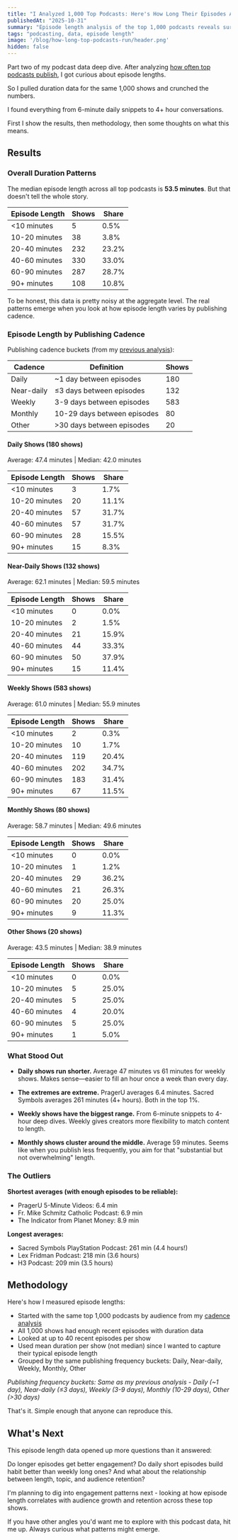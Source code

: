 ```yaml
---
title: "I Analyzed 1,000 Top Podcasts: Here's How Long Their Episodes Actually Are"
publishedAt: "2025-10-31"
summary: "Episode length analysis of the top 1,000 podcasts reveals surprising patterns across different publishing frequencies."
tags: "podcasting, data, episode length"
image: '/blog/how-long-top-podcasts-run/header.png'
hidden: false
---
```


Part two of my podcast data deep dive. After analyzing [how often top podcasts publish](/top-podcast-cadence), I got curious about episode lengths.

So I pulled duration data for the same 1,000 shows and crunched the numbers.

I found everything from 6-minute daily snippets to 4+ hour conversations.

First I show the results, then methodology, then some thoughts on what this means.

## Results

### Overall Duration Patterns

The median episode length across all top podcasts is **53.5 minutes**. But that doesn't tell the whole story.

<EpisodeLengthHistogram />

<div className="flex justify-center">
<table>
  <thead>
    <tr>
      <th>Episode Length</th>
      <th className="text-right">Shows</th>
      <th className="text-right">Share</th>
    </tr>
  </thead>
  <tbody>
    <tr>
      <td>&lt;10 minutes</td>
      <td className="text-right">5</td>
      <td className="text-right">0.5%</td>
    </tr>
    <tr>
      <td>10-20 minutes</td>
      <td className="text-right">38</td>
      <td className="text-right">3.8%</td>
    </tr>
    <tr>
      <td>20-40 minutes</td>
      <td className="text-right">232</td>
      <td className="text-right">23.2%</td>
    </tr>
    <tr>
      <td>40-60 minutes</td>
      <td className="text-right">330</td>
      <td className="text-right">33.0%</td>
    </tr>
    <tr>
      <td>60-90 minutes</td>
      <td className="text-right">287</td>
      <td className="text-right">28.7%</td>
    </tr>
    <tr>
      <td>90+ minutes</td>
      <td className="text-right">108</td>
      <td className="text-right">10.8%</td>
    </tr>
  </tbody>
</table>
</div>

To be honest, this data is pretty noisy at the aggregate level. The real patterns emerge when you look at how episode length varies by publishing cadence.

### Episode Length by Publishing Cadence

Publishing cadence buckets (from my [previous analysis](/top-podcast-cadence)):

<div className="flex justify-center">
<table>
  <thead>
    <tr>
      <th>Cadence</th>
      <th>Definition</th>
      <th className="text-right">Shows</th>
    </tr>
  </thead>
  <tbody>
    <tr>
      <td>Daily</td>
      <td>~1 day between episodes</td>
      <td className="text-right">180</td>
    </tr>
    <tr>
      <td>Near-daily</td>
      <td>≤3 days between episodes</td>
      <td className="text-right">132</td>
    </tr>
    <tr>
      <td>Weekly</td>
      <td>3-9 days between episodes</td>
      <td className="text-right">583</td>
    </tr>
    <tr>
      <td>Monthly</td>
      <td>10-29 days between episodes</td>
      <td className="text-right">80</td>
    </tr>
    <tr>
      <td>Other</td>
      <td>>30 days between episodes</td>
      <td className="text-right">20</td>
    </tr>
  </tbody>
</table>
</div>

#### Daily Shows (180 shows)
Average: 47.4 minutes | Median: 42.0 minutes

<DailyEpisodeLengthChart />

<div className="flex justify-center">
<table>
  <thead>
    <tr>
      <th>Episode Length</th>
      <th className="text-right">Shows</th>
      <th className="text-right">Share</th>
    </tr>
  </thead>
  <tbody>
    <tr>
      <td>&lt;10 minutes</td>
      <td className="text-right">3</td>
      <td className="text-right">1.7%</td>
    </tr>
    <tr>
      <td>10-20 minutes</td>
      <td className="text-right">20</td>
      <td className="text-right">11.1%</td>
    </tr>
    <tr>
      <td>20-40 minutes</td>
      <td className="text-right">57</td>
      <td className="text-right">31.7%</td>
    </tr>
    <tr>
      <td>40-60 minutes</td>
      <td className="text-right">57</td>
      <td className="text-right">31.7%</td>
    </tr>
    <tr>
      <td>60-90 minutes</td>
      <td className="text-right">28</td>
      <td className="text-right">15.5%</td>
    </tr>
    <tr>
      <td>90+ minutes</td>
      <td className="text-right">15</td>
      <td className="text-right">8.3%</td>
    </tr>
  </tbody>
</table>
</div>

#### Near-Daily Shows (132 shows)
Average: 62.1 minutes | Median: 59.5 minutes

<NearDailyEpisodeLengthChart />

<div className="flex justify-center">
<table>
  <thead>
    <tr>
      <th>Episode Length</th>
      <th className="text-right">Shows</th>
      <th className="text-right">Share</th>
    </tr>
  </thead>
  <tbody>
    <tr>
      <td>&lt;10 minutes</td>
      <td className="text-right">0</td>
      <td className="text-right">0.0%</td>
    </tr>
    <tr>
      <td>10-20 minutes</td>
      <td className="text-right">2</td>
      <td className="text-right">1.5%</td>
    </tr>
    <tr>
      <td>20-40 minutes</td>
      <td className="text-right">21</td>
      <td className="text-right">15.9%</td>
    </tr>
    <tr>
      <td>40-60 minutes</td>
      <td className="text-right">44</td>
      <td className="text-right">33.3%</td>
    </tr>
    <tr>
      <td>60-90 minutes</td>
      <td className="text-right">50</td>
      <td className="text-right">37.9%</td>
    </tr>
    <tr>
      <td>90+ minutes</td>
      <td className="text-right">15</td>
      <td className="text-right">11.4%</td>
    </tr>
  </tbody>
</table>
</div>

#### Weekly Shows (583 shows)
Average: 61.0 minutes | Median: 55.9 minutes

<WeeklyEpisodeLengthChart />

<div className="flex justify-center">
<table>
  <thead>
    <tr>
      <th>Episode Length</th>
      <th className="text-right">Shows</th>
      <th className="text-right">Share</th>
    </tr>
  </thead>
  <tbody>
    <tr>
      <td>&lt;10 minutes</td>
      <td className="text-right">2</td>
      <td className="text-right">0.3%</td>
    </tr>
    <tr>
      <td>10-20 minutes</td>
      <td className="text-right">10</td>
      <td className="text-right">1.7%</td>
    </tr>
    <tr>
      <td>20-40 minutes</td>
      <td className="text-right">119</td>
      <td className="text-right">20.4%</td>
    </tr>
    <tr>
      <td>40-60 minutes</td>
      <td className="text-right">202</td>
      <td className="text-right">34.7%</td>
    </tr>
    <tr>
      <td>60-90 minutes</td>
      <td className="text-right">183</td>
      <td className="text-right">31.4%</td>
    </tr>
    <tr>
      <td>90+ minutes</td>
      <td className="text-right">67</td>
      <td className="text-right">11.5%</td>
    </tr>
  </tbody>
</table>
</div>

#### Monthly Shows (80 shows)
Average: 58.7 minutes | Median: 49.6 minutes

<MonthlyEpisodeLengthChart />

<div className="flex justify-center">
<table>
  <thead>
    <tr>
      <th>Episode Length</th>
      <th className="text-right">Shows</th>
      <th className="text-right">Share</th>
    </tr>
  </thead>
  <tbody>
    <tr>
      <td>&lt;10 minutes</td>
      <td className="text-right">0</td>
      <td className="text-right">0.0%</td>
    </tr>
    <tr>
      <td>10-20 minutes</td>
      <td className="text-right">1</td>
      <td className="text-right">1.2%</td>
    </tr>
    <tr>
      <td>20-40 minutes</td>
      <td className="text-right">29</td>
      <td className="text-right">36.2%</td>
    </tr>
    <tr>
      <td>40-60 minutes</td>
      <td className="text-right">21</td>
      <td className="text-right">26.3%</td>
    </tr>
    <tr>
      <td>60-90 minutes</td>
      <td className="text-right">20</td>
      <td className="text-right">25.0%</td>
    </tr>
    <tr>
      <td>90+ minutes</td>
      <td className="text-right">9</td>
      <td className="text-right">11.3%</td>
    </tr>
  </tbody>
</table>
</div>

#### Other Shows (20 shows)
Average: 43.5 minutes | Median: 38.9 minutes

<OtherEpisodeLengthChart />

<div className="flex justify-center">
<table>
  <thead>
    <tr>
      <th>Episode Length</th>
      <th className="text-right">Shows</th>
      <th className="text-right">Share</th>
    </tr>
  </thead>
  <tbody>
    <tr>
      <td>&lt;10 minutes</td>
      <td className="text-right">0</td>
      <td className="text-right">0.0%</td>
    </tr>
    <tr>
      <td>10-20 minutes</td>
      <td className="text-right">5</td>
      <td className="text-right">25.0%</td>
    </tr>
    <tr>
      <td>20-40 minutes</td>
      <td className="text-right">5</td>
      <td className="text-right">25.0%</td>
    </tr>
    <tr>
      <td>40-60 minutes</td>
      <td className="text-right">4</td>
      <td className="text-right">20.0%</td>
    </tr>
    <tr>
      <td>60-90 minutes</td>
      <td className="text-right">5</td>
      <td className="text-right">25.0%</td>
    </tr>
    <tr>
      <td>90+ minutes</td>
      <td className="text-right">1</td>
      <td className="text-right">5.0%</td>
    </tr>
  </tbody>
</table>
</div>

### What Stood Out

- **Daily shows run shorter.** Average 47 minutes vs 61 minutes for weekly shows. Makes sense—easier to fill an hour once a week than every day.

- **The extremes are extreme.** PragerU averages 6.4 minutes. Sacred Symbols averages 261 minutes (4+ hours). Both in the top 1%.

- **Weekly shows have the biggest range.** From 6-minute snippets to 4-hour deep dives. Weekly gives creators more flexibility to match content to length.

- **Monthly shows cluster around the middle.** Average 59 minutes. Seems like when you publish less frequently, you aim for that "substantial but not overwhelming" length.

### The Outliers

**Shortest averages (with enough episodes to be reliable):**
- PragerU 5-Minute Videos: 6.4 min
- Fr. Mike Schmitz Catholic Podcast: 6.9 min
- The Indicator from Planet Money: 8.9 min

**Longest averages:**
- Sacred Symbols PlayStation Podcast: 261 min (4.4 hours!)
- Lex Fridman Podcast: 218 min (3.6 hours)
- H3 Podcast: 209 min (3.5 hours)

## Methodology

Here's how I measured episode lengths:

- Started with the same top 1,000 podcasts by audience from my [cadence analysis](/top-podcast-cadence)
- All 1,000 shows had enough recent episodes with duration data
- Looked at up to 40 recent episodes per show
- Used mean duration per show (not median) since I wanted to capture their typical episode length
- Grouped by the same publishing frequency buckets: Daily, Near-daily, Weekly, Monthly, Other

*Publishing frequency buckets: Same as my previous analysis - Daily (~1 day), Near-daily (≤3 days), Weekly (3-9 days), Monthly (10-29 days), Other (>30 days)*

That's it. Simple enough that anyone can reproduce this.

## What's Next

This episode length data opened up more questions than it answered:

Do longer episodes get better engagement? Do daily short episodes build habit better than weekly long ones? And what about the relationship between length, topic, and audience retention?

I'm planning to dig into engagement patterns next - looking at how episode length correlates with audience growth and retention across these top shows.

If you have other angles you'd want me to explore with this podcast data, hit me up. Always curious what patterns might emerge.
